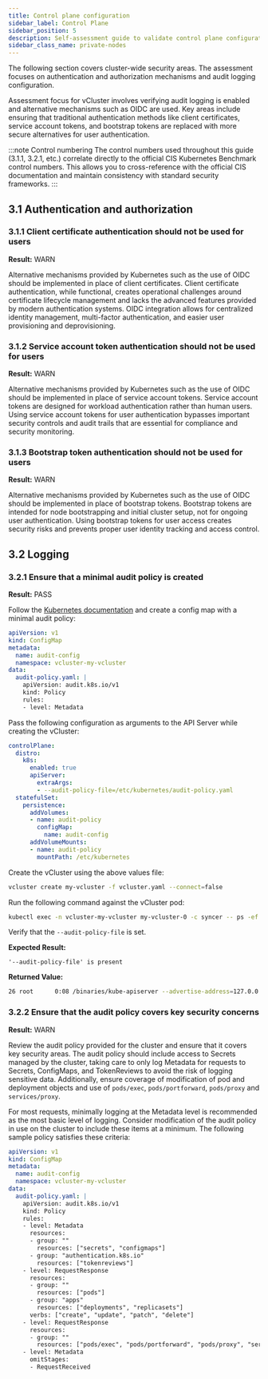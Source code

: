 ```yaml
---
title: Control plane configuration
sidebar_label: Control Plane
sidebar_position: 5
description: Self-assessment guide to validate control plane configuration
sidebar_class_name: private-nodes 
---
```



<TenancySupport privateNodes="true" />

<!--vale off-->

The following section covers cluster-wide security areas. The assessment focuses on authentication and authorization mechanisms and audit logging configuration.

Assessment focus for vCluster involves verifying audit logging is enabled and alternative mechanisms such as OIDC are used. Key areas include ensuring that traditional authentication methods like client certificates, service account tokens, and bootstrap tokens are replaced with more secure alternatives for user authentication.

:::note Control numbering
The control numbers used throughout this guide (3.1.1, 3.2.1, etc.) correlate directly to the official CIS Kubernetes Benchmark control numbers. This allows you to cross-reference with the official CIS documentation and maintain consistency with standard security frameworks.
:::

## 3.1 Authentication and authorization

### 3.1.1 Client certificate authentication should not be used for users

**Result:** WARN

Alternative mechanisms provided by Kubernetes such as the use of OIDC should be implemented in place of client certificates. Client certificate authentication, while functional, creates operational challenges around certificate lifecycle management and lacks the advanced features provided by modern authentication systems. OIDC integration allows for centralized identity management, multi-factor authentication, and easier user provisioning and deprovisioning.

### 3.1.2 Service account token authentication should not be used for users

**Result:** WARN

Alternative mechanisms provided by Kubernetes such as the use of OIDC should be implemented in place of service account tokens. Service account tokens are designed for workload authentication rather than human users. Using service account tokens for user authentication bypasses important security controls and audit trails that are essential for compliance and security monitoring.

### 3.1.3 Bootstrap token authentication should not be used for users

**Result:** WARN

Alternative mechanisms provided by Kubernetes such as the use of OIDC should be implemented in place of bootstrap tokens. Bootstrap tokens are intended for node bootstrapping and initial cluster setup, not for ongoing user authentication. Using bootstrap tokens for user access creates security risks and prevents proper user identity tracking and access control.

## 3.2 Logging

### 3.2.1 Ensure that a minimal audit policy is created

**Result:** PASS

<Flow>
<Step>

Follow the [Kubernetes documentation](https://kubernetes.io/docs/tasks/debug/debug-cluster/audit/) and create a config map with a minimal audit policy:

```yaml title="audit-config-configmap.yaml"
apiVersion: v1
kind: ConfigMap
metadata:
  name: audit-config
  namespace: vcluster-my-vcluster
data:
  audit-policy.yaml: |
    apiVersion: audit.k8s.io/v1
    kind: Policy
    rules:
    - level: Metadata
```

</Step>
<Step>

Pass the following configuration as arguments to the API Server while creating the vCluster:

```yaml title="vcluster.yaml"
controlPlane:
  distro:
    k8s:
      enabled: true
      apiServer:
        extraArgs: 
        - --audit-policy-file=/etc/kubernetes/audit-policy.yaml
  statefulSet:
    persistence:
      addVolumes:
      - name: audit-policy
        configMap:
          name: audit-config
      addVolumeMounts:
      - name: audit-policy
        mountPath: /etc/kubernetes
```

</Step>
<Step>

Create the vCluster using the above values file:

```bash
vcluster create my-vcluster -f vcluster.yaml --connect=false
```

</Step>
<Step>

Run the following command against the vCluster pod:

```bash
kubectl exec -n vcluster-my-vcluster my-vcluster-0 -c syncer -- ps -ef | grep kube-apiserver
```

Verify that the `--audit-policy-file` is set.

</Step>
</Flow>

**Expected Result:**
```
'--audit-policy-file' is present
```

**Returned Value:**
```bash
26 root      0:08 /binaries/kube-apiserver --advertise-address=127.0.0.1 --service-cluster-ip-range=10.96.0.0/12 --bind-address=127.0.0.1 --allow-privileged=true --authorization-mode=RBAC --client-ca-file=/data/pki/client-ca.crt --enable-bootstrap-token-auth=true --etcd-servers=unix:///data/kine.sock --proxy-client-cert-file=/data/pki/front-proxy-client.crt --proxy-client-key-file=/data/pki/front-proxy-client.key --requestheader-allowed-names=front-proxy-client --requestheader-client-ca-file=/data/pki/front-proxy-ca.crt --requestheader-extra-headers-prefix=X-Remote-Extra- --requestheader-group-headers=X-Remote-Group --requestheader-username-headers=X-Remote-User --secure-port=6443 --service-account-issuer=https://kubernetes.default.svc.cluster.local --service-account-key-file=/data/pki/sa.pub --service-account-signing-key-file=/data/pki/sa.key --tls-cert-file=/data/pki/apiserver.crt --tls-private-key-file=/data/pki/apiserver.key --endpoint-reconciler-type=none --profiling=false --audit-policy-file=/etc/kubernetes/audit-policy.yaml
```

### 3.2.2 Ensure that the audit policy covers key security concerns

**Result:** WARN

Review the audit policy provided for the cluster and ensure that it covers key security areas. The audit policy should include access to Secrets managed by the cluster, taking care to only log Metadata for requests to Secrets, ConfigMaps, and TokenReviews to avoid the risk of logging sensitive data. Additionally, ensure coverage of modification of pod and deployment objects and use of `pods/exec`, `pods/portforward`, `pods/proxy` and `services/proxy`.

For most requests, minimally logging at the Metadata level is recommended as the most basic level of logging. Consider modification of the audit policy in use on the cluster to include these items at a minimum. The following sample policy satisfies these criteria:

```yaml title="audit-config-configmap.yaml"
apiVersion: v1
kind: ConfigMap
metadata:
  name: audit-config
  namespace: vcluster-my-vcluster
data:
  audit-policy.yaml: |
    apiVersion: audit.k8s.io/v1
    kind: Policy
    rules:
    - level: Metadata
      resources:
      - group: ""
        resources: ["secrets", "configmaps"]
      - group: "authentication.k8s.io"
        resources: ["tokenreviews"]
    - level: RequestResponse
      resources:
      - group: ""
        resources: ["pods"]
      - group: "apps"
        resources: ["deployments", "replicasets"]
      verbs: ["create", "update", "patch", "delete"]
    - level: RequestResponse
      resources:
      - group: ""
        resources: ["pods/exec", "pods/portforward", "pods/proxy", "services/proxy"]
    - level: Metadata
      omitStages:
      - RequestReceived
```